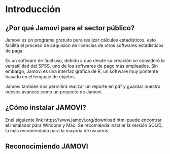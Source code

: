 # Introducción

## ¿Por qué Jamovi para el sector público?


Jamovi es un programa gratuito para realizar cálculos estadísticos, esto facilita el proceso de adquisión de licencias de otros softwares estadísticos de paga.

Es un software de fácil uso, debido a que desde su creación se consideró la versatilidad del SPSS, uno de los softwares de pago más empleados. Sin embargo, Jamovi es una interfaz gráfica de R, un software muy pontente basado en el lenguaje de objetos.

Jamovi también nos permitirá realizar un reporte en pdf y guardar nuestro nuevos avances como un proyecto de Jamovi.

## ¿Cómo instalar JAMOVI?

Enel siguiente link https://www.jamovi.org/download.html puede encontrar el instalador para Windons y Mac. Se recomienda instalar la versión SOLID, la más recomendada para la mayoría de usuarios.

## Reconocimiendo JAMOVI


